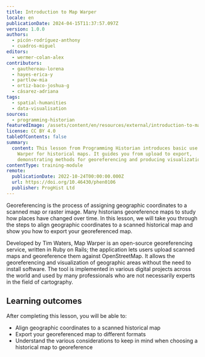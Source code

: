 ```yaml
---
title: Introduction to Map Warper
locale: en
publicationDate: 2024-04-15T11:37:57.097Z
version: 1.0.0
authors:
  - picón-rodríguez-anthony
  - cuadros-miguel
editors:
  - wermer-colan-alex
contributors:
  - gauthereau-lorena
  - hayes-erica-y
  - partlow-mia
  - ortiz-baco-joshua-g
  - cásarez-adriana
tags:
  - spatial-humanities
  - data-visualisation
sources:
  - programming-historian
featuredImage: /assets/content/en/resources/external/introduction-to-map-warper/image.png
license: CC BY 4.0
tableOfContents: false
summary:
  content: This lesson from Programming Historian introduces basic use of Map
    Warper for historical maps. It guides you from upload to export,
    demonstrating methods for georeferencing and producing visualizations.
contentType: training-module
remote:
  publicationDate: 2022-10-24T00:00:00.000Z
  url: https://doi.org/10.46430/phen0106
  publisher: ProgHist Ltd
---
```

Georeferencing is the process of assigning geographic coordinates to a scanned map or raster image. Many historians georeference maps to study how places have changed over time. In this lesson, we will take you through the steps to align geographic coordinates to a scanned historical map and show you how to export your georeferenced map.

Developed by Tim Waters, Map Warper is an open-source georeferencing service, written in Ruby on Rails; the application lets users upload scanned maps and georeference them against OpenStreetMap. It allows the georeferencing and visualization of geographic areas without the need to install software. The tool is implemented in various digital projects across the world and used by many professionals who are not necessarily experts in the field of cartography.

## Learning outcomes

After completing this lesson, you will be able to:

* Align geographic coordinates to a scanned historical map
* Export your georeferenced map to different formats
* Understand the various considerations to keep in mind when choosing a historical map to georeference

<ExternalResource title="Interested in learning more?" subtitle="Check out this lesson on Programming Historian's website" url="https://doi.org/10.46430/phen0106" />

